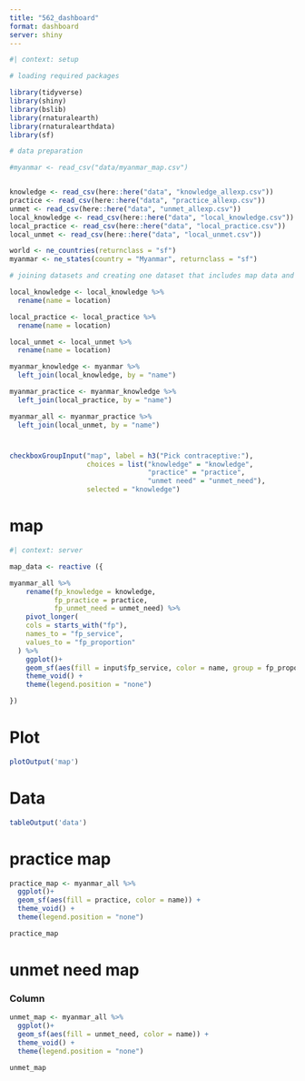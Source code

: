 ```yaml
---
title: "562_dashboard"
format: dashboard
server: shiny
---
```



```r
#| context: setup

# loading required packages

library(tidyverse)
library(shiny)
library(bslib)
library(rnaturalearth)
library(rnaturalearthdata)
library(sf)
```


```r

# data preparation

#myanmar <- read_csv("data/myanmar_map.csv")


knowledge <- read_csv(here::here("data", "knowledge_allexp.csv"))
practice <- read_csv(here::here("data", "practice_allexp.csv"))
unmet <- read_csv(here::here("data", "unmet_allexp.csv"))
local_knowledge <- read_csv(here::here("data", "local_knowledge.csv"))
local_practice <- read_csv(here::here("data", "local_practice.csv"))
local_unmet <- read_csv(here::here("data", "local_unmet.csv"))
```


```r
world <- ne_countries(returnclass = "sf")
myanmar <- ne_states(country = "Myanmar", returnclass = "sf")
```


```r
# joining datasets and creating one dataset that includes map data and the outcome data

local_knowledge <- local_knowledge %>% 
  rename(name = location)

local_practice <- local_practice %>% 
  rename(name = location)

local_unmet <- local_unmet %>% 
  rename(name = location)

myanmar_knowledge <- myanmar %>% 
  left_join(local_knowledge, by = "name")

myanmar_practice <- myanmar_knowledge %>% 
  left_join(local_practice, by = "name")

myanmar_all <- myanmar_practice %>% 
  left_join(local_unmet, by = "name")

```


# {.sidebar}


```r

checkboxGroupInput("map", label = h3("Pick contraceptive:"),
                   choices = list("knowledge" = "knowledge",
                                  "practice" = "practice",
                                  "unmet need" = "unmet_need"),
                   selected = "knowledge")


```



# map

```r
#| context: server

map_data <- reactive ({

myanmar_all %>% 
    rename(fp_knowledge = knowledge,
           fp_practice = practice,
           fp_unmet_need = unmet_need) %>% 
    pivot_longer(
    cols = starts_with("fp"), 
    names_to = "fp_service", 
    values_to = "fp_proportion"
  ) %>% 
    ggplot()+
    geom_sf(aes(fill = input$fp_service, color = name, group = fp_proportion)) + 
    theme_void() +
    theme(legend.position = "none")

})
```

# Plot 

```r
plotOutput('map')
```

# Data 

```r
tableOutput('data')
```





# practice map 

```r
practice_map <- myanmar_all %>% 
  ggplot()+
  geom_sf(aes(fill = practice, color = name)) +
  theme_void() +
  theme(legend.position = "none")

practice_map
```

# unmet need map

### Column

```r
unmet_map <- myanmar_all %>% 
  ggplot()+
  geom_sf(aes(fill = unmet_need, color = name)) +
  theme_void() +
  theme(legend.position = "none")

unmet_map
```

